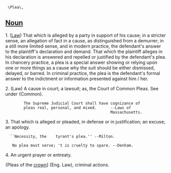   \Plea\,

==[[Noun]]==
1. ([[Law]]) That which is alleged by a party in support of his cause; in a stricter sense, an allegation of fact in a cause, as distinguished from a demurrer; in a still more limited sense, and in modern practice, the defendant's
answer to the plaintiff's declaration and demand. That which the plaintiff alleges in his declaration is answered and repelled or justified by the defendant's plea. In chancery practice, a plea is a special answer showing or relying upon one or more things as a cause why the suit should be either dismissed, delayed, or barred. In criminal practice, the plea is the defendant's formal answer to the indictment or information presented against  him / her.

2. (Law) A cause in court; a lawsuit; as, the Court of Common Pleas. See under {Common}.

         The Supreme Judicial Court shall have cognizance of
         pleas real, personal, and mixed.      --Laws of
                                               Massachusetts.

3. That which is alleged or pleaded, in defense or in justification; an excuse; an apology.

   ``Necessity, the    tyrant's plea.'' --Milton.

    No plea must serve; 't is cruelty to spare. --Denham.

4. An urgent prayer or entreaty.

{Pleas of the [[crown]]} (Eng. Law), criminal actions.